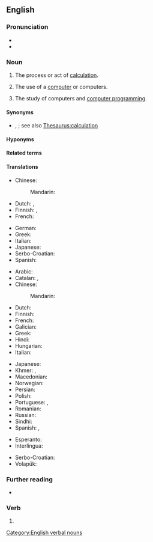 ==English==

===Pronunciation===
* {{IPA|en|/kəmˈpjuːtɪŋ/}}
* {{audio|en|en-us-computing.ogg|Audio (US)}}

===Noun===
{{en-noun|-|s}}

# {{lb|en|literally}} The process or act of [[calculation]].
# {{lb|en|computer science}} The use of a [[computer]] or computers.
# The study of computers and [[computer programming]].
#: {{ux|en|This course will cover several major fields of '''computing'''.}}

====Synonyms====
* {{sense|process or act of calculation}} {{l|en|computation}}, {{l|en|reckoning}}; see also [[Thesaurus:calculation]]

====Hyponyms====
{{col3|en|title=Hyponyms
|burst computing
|cloud computing
|edge computing
|fog computing}}

====Related terms====
{{col3|en|title=Related terms
|computable
|computation
|computerize}}

====Translations====
{{trans-see|calculation}}

{{trans-top|action of using a computer}}
* Chinese:
*: Mandarin: {{t|cmn|计算机应用|sc=Hani}}
* Dutch: {{t+|nl|computeren}}, {{t+|nl|computergebruik|n}}
* Finnish: {{t|fi|[[tietokone]]en [[käyttö]]}}, {{t+|fi|tietojenkäsittely}}
* French: {{t|fr|[[utilisation]] d'un [[ordinateur]]|f}}
{{trans-mid}}
* German: {{t+|de|EDV|f}}
* Greek: {{t+|el|υπολογίζοντας}}
* Italian: {{t|it|utilizzo del computer}}
* Japanese: {{t|ja|コンピューティング}}
* Serbo-Croatian: {{t|sh|uporaba računala|f}}
* Spanish: {{t+|es|computación|f}}
{{trans-bottom}}

{{trans-top|the study, field of computers and computer programming}}
* Arabic: {{t|ar|حَوْسَبَة|f}}
* Catalan: {{t|ca|computació|f}}, {{t+|ca|informàtica|f}}
* Chinese:
*: Mandarin: {{t|cmn|计算机编程|sc=Hani}}
* Dutch: {{t+|nl|informatica}}
* Finnish: {{t+|fi|tietojenkäsittelytiede}}
* French: {{t+|fr|informatique|f}}
* Galician: {{t|gl|informática|f}}
* Greek: {{t+|el|πληροφορική|f}}
* Hindi: {{t|hi|संगणिकी|f}}
* Hungarian: {{t+|hu|számítástechnika}}
* Italian: {{t+|it|informatica|f}}
{{trans-mid}}
* Japanese: {{t+|ja|計算機科学|tr=keisanki-kagaku|sc=Jpan}}
* Khmer: {{t|km|កុំព្យូទ័រវិទ្យា|tr=kompyuutoa vityie|sc=Khmr}}, {{t|km|គណិតូបករណ៍វិទ្យា|tr=kak net tob kor vit tyea|sc=Khmr}}
* Macedonian: {{t|mk|информатика|f|sc=Cyrl}}
* Norwegian: {{t+|no|informatikk|m}}
* Persian: {{t+|fa|انفورماتیک|tr=anformâtik}}
* Polish: {{t+|pl|informatyka|f}}
* Portuguese: {{t+|pt|informática|f}}, {{t+|pt|computação|f}}
* Romanian: {{t+|ro|informatică|f}}
* Russian: {{t+|ru|информа́тика|f}}
* Sindhi: {{t+|sd|ڳڻپيوڀياس|tr=ganpyubhiyaas|sc=sd-Arab}}
* Spanish: {{t+|es|informática|f}}, {{t+|es|computación|f}}
{{trans-bottom}}

{{checktrans-top}}
* Esperanto: {{t-check|eo|komputili}}
* Interlingua: {{t-check|ia|computatorar}}
{{trans-mid}}
* Serbo-Croatian: {{t+check|sh|računarstvo|n}}
* Volapük: {{t-check|vo|kompütön}}
{{trans-bottom}}

===Further reading===
* {{pedia}}

===Verb===
{{head|en|verb form}}

# {{present participle of|en|compute|nocat=1}}

[[Category:English verbal nouns]]
{{topics|en|Computing}}